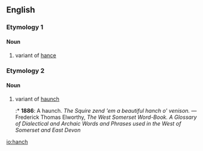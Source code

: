 ==English==
===Etymology 1===
====Noun====
{{head|en|noun}}

# variant of [[hance]]
===Etymology 2===
====Noun====
{{head|en|noun}}

# variant of [[haunch]]
#:* '''1886''': A haunch.  ''The Squire zend 'em a beautiful hanch o' venison.'' — Frederick Thomas Elworthy, ''The West Somerset Word-Book.  A Glossary of Dialectical and Archaic Words and Phrases used in the West of Somerset and East Devon'' 
[[io:hanch]]